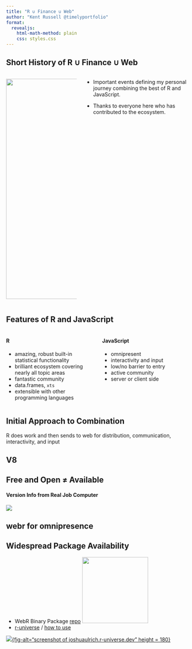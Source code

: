 ```yaml
---
title: "R ∪ Finance ∪ Web"
author: "Kent Russell @timelyportfolio"
format:
  revealjs:
    html-math-method: plain
    css: styles.css
---
```


## Short History of R ∪ Finance ∪ Web

:::: {.columns}

::: {.column width="40%"}
![](images/timeline.png){fig-alt="Timeline of events in R and JavaScript since 2006." height=600}
:::

::: {.column width="60%"}
- Important events defining my personal journey combining the best of R and JavaScript.

- Thanks to everyone here who has contributed to the ecosystem.
:::

::::

## Features of R and JavaScript

:::: {.columns}

::: {.column width="50%"}

#### R

- amazing, robust built-in statistical functionality
- brilliant ecosystem covering nearly all topic areas
- fantastic community
- data.frames, `xts`
- extensible with other programming languages

:::

::: {.column .gray-box-col width="50%"}

#### JavaScript

- omnipresent
- interactivity and input
- low/no barrier to entry
- active community
- server or client side


:::

::::

## Initial Approach to Combination

R does work and then sends to web for distribution, communication, interactivity, and input


## V8


## Free and Open ≠ Available

#### Version Info from Real Job Computer

![](images/work_setup.png){fig-alt="Screenshot of R version info at work showing 2018 3.5.2"}


## webr for omnipresence


## Widespread Package Availability

- WebR Binary Package [repo](https://r-wasm.github.io/webr-repo-dashboard/) 
![](images/webr_repo_stats.png){fig-alt="statistics for webr binary package repo with built and available packages" height=180}
- [r-universe](https://r-universe.dev) / [how to use](https://github.com/r-universe-org/help#how-to-use-webassembly-binaries)

[![](images/runiverse_josuaulrich_builds.png){fig-alt="screenshot of joshuaulrich.r-universe.dev" height = 180}](https://joshuaulrich.r-universe.dev/builds)
